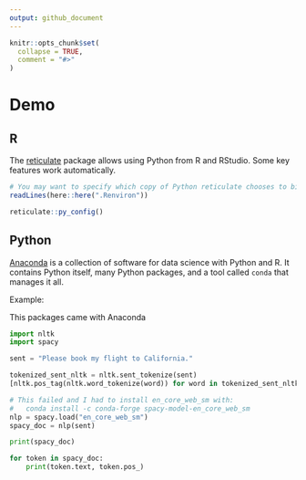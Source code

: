 ```yaml
---
output: github_document
---
```


```r
knitr::opts_chunk$set(
  collapse = TRUE,
  comment = "#>"
)
```

# Demo

## R

The [reticulate](https://rstudio.github.io/reticulate/) package allows using
Python from R and RStudio. Some key features work automatically.

```r
# You may want to specify which copy of Python reticulate chooses to bind to
readLines(here::here(".Renviron"))

reticulate::py_config()
```

## Python

[Anaconda](https://docs.continuum.io/anaconda/) is a collection of software for
data science with Python and R. It contains Python itself, many Python packages,
and a tool called `conda` that manages it all.

Example:

This packages came with Anaconda

```python
import nltk
import spacy
```

```python
sent = "Please book my flight to California."

tokenized_sent_nltk = nltk.sent_tokenize(sent)
[nltk.pos_tag(nltk.word_tokenize(word)) for word in tokenized_sent_nltk]

# This failed and I had to install en_core_web_sm with:
#   conda install -c conda-forge spacy-model-en_core_web_sm
nlp = spacy.load("en_core_web_sm")
spacy_doc = nlp(sent)

print(spacy_doc)

for token in spacy_doc:
    print(token.text, token.pos_)
```
